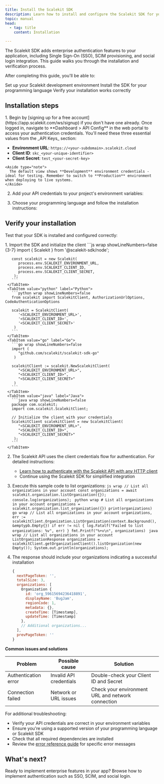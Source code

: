 ```yaml
---
title: Install the Scalekit SDK
description: Learn how to install and configure the Scalekit SDK for your B2B SaaS application
topic: manual
head:
  - tag: title
    content: Installation

---
```




The Scalekit SDK adds enterprise authentication features to your application, including Single Sign-On (SSO), SCIM provisioning, and social login integration. This guide walks you through the installation and verification process.

After completing this guide, you'll be able to:

<CheckItem iconName="approve-check"> Set up your Scalekit development environment</CheckItem>
<CheckItem iconName="approve-check"> Install the SDK for your programming language</CheckItem>
<CheckItem iconName="approve-check"> Verify your installation works correctly</CheckItem>

## Installation steps

<Steps>
1. Begin by [signing up for a free account](https://app.scalekit.com/ws/signup) if you don't have one already. Once logged in, navigate to **Dashboard > API Config** in the web portal to access your authentication credentials. You'll need these three essential values from the _API Keys_ section:

   - **Environment URL**: `https://<your-subdomain>.scalekit.cloud`
   - **Client ID**: `skc_<your-unique-identifier>`
   - **Client Secret**: `test_<your-secret-key>`

    <Aside type="note">
      The default view shows **Development** environment credentials - ideal for testing. Remember to switch to **Production** environment when deploying to live systems.
    </Aside>

2. Add your API credentials to your project's environment variables:
   <Env />

3. Choose your programming language and follow the installation instructions:
   <InstallSDK />

</Steps>

## Verify your installation

Test that your SDK is installed and configured correctly:

<Steps>
1. Import the SDK and initialize the client
   <Tabs>
     <TabItem value="javascript" label="Node.js">
       ```js wrap showLineNumbers=false {3-7}
       import { Scalekit } from '@scalekit-sdk/node';

       const scalekit = new Scalekit(
          process.env.SCALEKIT_ENVIRONMENT_URL,
          process.env.SCALEKIT_CLIENT_ID,
          process.env.SCALEKIT_CLIENT_SECRET,
        );
       ```
     </TabItem>
     <TabItem value="python" label="Python">
       ```python wrap showLineNumbers=false
       from scalekit import ScalekitClient, AuthorizationUrlOptions, CodeAuthenticationOptions

       scalekit = ScalekitClient(
          '<SCALEKIT_ENVIRONMENT_URL>',
          '<SCALEKIT_CLIENT_ID>',
          '<SCALEKIT_CLIENT_SECRET>'
        )
       ```
     </TabItem>
     <TabItem value="go" label="Go">
       ```go wrap showLineNumbers=false
       import (
          "github.com/scalekit/scalekit-sdk-go"
        )

       scalekitClient := scalekit.NewScalekitClient(
          "<SCALEKIT_ENVIRONMENT_URL>",
          "<SCALEKIT_CLIENT_ID>",
          "<SCALEKIT_CLIENT_SECRET>"
        )
       ```
     </TabItem>
     <TabItem value="java" label="Java">
       ```java wrap showLineNumbers=false
       package com.scalekit;
       import com.scalekit.ScalekitClient;

       // Initialize the client with your credentials
       ScalekitClient scalekitClient = new ScalekitClient(
          "<SCALEKIT_ENVIRONMENT_URL>",
          "<SCALEKIT_CLIENT_ID>",
          "<SCALEKIT_CLIENT_SECRET>"
        );
       ```
     </TabItem>
   </Tabs>

2. The Scalekit API uses the client credentials flow for authentication. For detailed instructions:
   - [Learn how to authenticate with the Scalekit API with any HTTP client](/reference/concepts/authenticate-scalekit-api)
   - Continue using the Scalekit SDK for simplified integration

3. Execute this sample code to list organizations:
   <Tabs>
     <TabItem value="javascript" label="Node.js">
       ```js wrap
       // List all organizations in your account
       const organizations = await scalekit.organization.listOrganization({});
       console.log(organizations);
       ```
     </TabItem>
     <TabItem value="python" label="Python">
       ```python wrap
       # List all organizations in your account
       organizations = scalekit.organization.list_organization({})
       print(organizations)
       ```
     </TabItem>
     <TabItem value="go" label="Go">
       ```go wrap
       // List all organizations in your account
       organizations, err := scalekitClient.Organization.ListOrganization(context.Background(), &emptypb.Empty{})
       if err != nil {
         log.Fatalf("Failed to list organizations: %v", err)
       }
       fmt.Printf("%+v\n", organizations)
       ```
     </TabItem>
     <TabItem value="java" label="Java">
       ```java wrap
       // List all organizations in your account
       ListOrganizationResponse organizations = scalekitClient.getOrganizationClient().listOrganization(new Empty());
       System.out.println(organizations);
       ```
     </TabItem>
   </Tabs>

3. The response should include your organizations indicating a successful installation
   ```js
   {
     nextPageToken: '',
     totalSize: 3,
     organizations: [
       Organization {
         id: 'org_59615694236418891',
         displayName: 'BugJam',
         regionCode: 1,
         metadata: {},
         createTime: [Timestamp],
         updateTime: [Timestamp]
       },
       // Additional organizations...
     ],
     prevPageToken: ''
   }
   ```
</Steps>

**Common issues and solutions**

| Problem | Possible cause | Solution |
|---------|----------------|----------|
| Authentication error | Invalid API credentials | Double-check your Client ID and Secret |
| Connection failed | Network or URL issues | Check your environment URL and network connection |

For additional troubleshooting:

- Verify your API credentials are correct in your environment variables
- Ensure you're using a supported version of your programming language or Scalekit SDK
- Check that all required dependencies are installed
- Review the [error reference guide](/reference/errors) for specific error messages

## What's next?

Ready to implement enterprise features in your app? Browse how to implement authentication such as SSO, SCIM, and social login.
